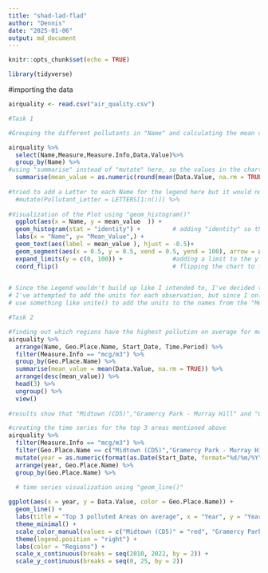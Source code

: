 ```yaml
---
title: "shad-lad-flad"
author: "Dennis"
date: "2025-01-06"
output: md_document
---
```

```r
knitr::opts_chunk$set(echo = TRUE)
```

```r
library(tidyverse)
```

#importing the data
```r
airquality <- read.csv("air_quality.csv")
```


```r
#Task 1

#Grouping the different pollutants in "Name" and calculating the mean value for each one

airquality %>%
  select(Name,Measure,Measure.Info,Data.Value)%>% 
  group_by(Name) %>%
#using "summarise" instead of "mutate" here, so the values in the chart are displayed correctly.
  summarise(mean_value = as.numeric(round(mean(Data.Value, na.rm = TRUE), digits = 1))) %>% 
  
#tried to add a Letter to each Name for the legend here but it would not work so I commented it out. 
  #mutate(Pollutant_Letter = LETTERS[1:n()]) %>%        
  
#Visualization of the Plot using "geom_histogram()"
  ggplot(aes(x = Name, y = mean_value  )) +
  geom_histogram(stat = "identity") +         # adding "identity" so the graph displays at all
  labs(x = "Name", y= "Mean_Value",) +
  geom_text(aes(label = mean_value ), hjust = -0.5)+ 
  geom_segment(aes(x = 0.5, y = 0.5, xend = 0.5, yend = 100), arrow = arrow(length = unit(0.1, "inches")) ) +
  expand_limits(y = c(0, 100)) +              #adding a limit to the y axis so the text fits in
  coord_flip()                                # flipping the chart to fit in the names with the values
  

# Since the Legend wouldn't build up like I intended to, I've decided to flip the chart in Order to make it more readable.
# I've attempted to add the units for each observation, but since I only got a good graph by using "summarise", I couldn't 
# use something like unite() to add the units to the names from the "Measure.Info" column
```
```r

#Task 2

#finding out which regions have the highest pollution on average for mcg/m^3 measurements
airquality %>%
  arrange(Name, Geo.Place.Name, Start_Date, Time.Period) %>%
  filter(Measure.Info == "mcg/m3") %>% 
  group_by(Geo.Place.Name) %>%
  summarise(mean_value = mean(Data.Value, na.rm = TRUE)) %>%
  arrange(desc(mean_value)) %>% 
  head(3) %>%
  ungroup() %>% 
  view()
  
#results show that "Midtown (CD5)","Gramercy Park - Murray Hill" and "Chelsea - Clinton" have the highest pollution on average.
```

```r
#creating the time series for the top 3 areas mentioned above
airquality %>% 
  filter(Measure.Info == "mcg/m3") %>% 
  filter(Geo.Place.Name == c("Midtown (CD5)","Gramercy Park - Murray Hill","Chelsea - Clinton")) %>%
  mutate(year = as.numeric(format(as.Date(Start_Date, format="%d/%m/%Y"), "%Y"))) %>%
  arrange(year, Geo.Place.Name) %>% 
  group_by(Geo.Place.Name) %>%
  
  # time series visualization using "geom_line()"

ggplot(aes(x = year, y = Data.Value, color = Geo.Place.Name)) +
  geom_line() +
  labs(title = "Top 3 polluted Areas on average", x = "Year", y = "Yearly Average Value (mcg/m3)") +
  theme_minimal() +
  scale_color_manual(values = c("Midtown (CD5)" = "red", "Gramercy Park - Murray Hill" = "blue", "Chelsea - Clinton" = "green")) +
  theme(legend.position = "right") +
  labs(color = "Regions") +
  scale_x_continuous(breaks = seq(2010, 2022, by = 2)) +
  scale_y_continuous(breaks = seq(0, 25, by = 2)) 

```


